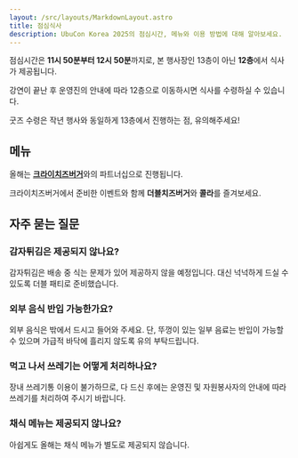 ```yaml
---
layout: /src/layouts/MarkdownLayout.astro
title: 점심식사
description: UbuCon Korea 2025의 점심시간, 메뉴와 이용 방법에 대해 알아보세요.
---
```


점심시간은 **11시 50분부터 12시 50분**까지로, 본 행사장인 13층이 아닌 **12층**에서 식사가 제공됩니다.

강연이 끝난 후 운영진의 안내에 따라 12층으로 이동하시면 식사를 수령하실 수 있습니다.

굿즈 수령은 작년 행사와 동일하게 13층에서 진행하는 점, 유의해주세요!

## 메뉴

올해는 [**크라이치즈버거**](https://www.instagram.com/crycheeseburger.official/)와의 파트너십으로 진행됩니다.

크라이치즈버거에서 준비한 이벤트와 함께 **더블치즈버거**와 **콜라**를 즐겨보세요.

## 자주 묻는 질문

### 감자튀김은 제공되지 않나요?

감자튀김은 배송 중 식는 문제가 있어 제공하지 않을 예정입니다. 대신 넉넉하게 드실 수 있도록 더블 패티로 준비했습니다.

### 외부 음식 반입 가능한가요?

외부 음식은 밖에서 드시고 들어와 주세요. 단, 뚜껑이 있는 일부 음료는 반입이 가능할 수 있으며 가급적 바닥에 흘리지 않도록 유의 부탁드립니다.

### 먹고 나서 쓰레기는 어떻게 처리하나요?

장내 쓰레기통 이용이 불가하므로, 다 드신 후에는 운영진 및 자원봉사자의 안내에 따라 쓰레기를 처리하여 주시기 바랍니다.

### 채식 메뉴는 제공되지 않나요?

아쉽게도 올해는 채식 메뉴가 별도로 제공되지 않습니다.